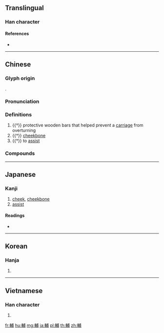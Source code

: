 {{character info/new}}
{{also|辅}}
==Translingual==

===Han character===
{{Han char|rn=159|rad=車|as=07|sn=14|four=53027|canj=JJIJB}}

====References====
* {{Han ref|kx=1244.050|dkj=38342|dj=1720.010|hdz=53533.030|uh=8F14|ud=36628|bh=BBB2|bd=48050}}

----

==Chinese==
{{zh-forms|s=辅}}

===Glyph origin===
{{Han etym}}
{{Han compound|車|甫|ls=psc|c1=s|c2=p}}.

===Pronunciation===
{{zh-pron
|m=fǔ
|c=fu6
|h=pfs=phú
|md=
|mn=qz,tw,xm,zz:hú/twv:hù
|w=3vu
|mc=y
|oc=y
|cat=n
}}

===Definitions===
{{zh-hanzi}}

# {{†}} protective wooden bars that helped prevent a [[carriage]] from overturning
# {{†}} [[cheekbone]]
# {{†}} to [[assist]]

===Compounds===
{{zh-der|三輔|個別輔導|內輔|公輔|右輔|團體輔導|基輔|基輔公國|天輔|太輔|夾輔|宰輔|就業輔導|左輔右弼|教育輔導|生活輔導|畿輔|相輔相成|相輔而成|相輔而行|職業輔導|臺輔|藩輔|複輔音|課外輔導|課後輔導|課業輔導|車輔|輔仁大學|輔佐|輔佐人|輔光|輔助|輔助車道|輔國|輔導|輔導員|輔導級|輔幣|輔弼|輔弼之勛|輔政|輔時|輔相|輔翼|輔行|輔贊|輔車相依|輔車脣齒|輔選|輔音|關輔|靨輔|頰輔|魏良輔|鼎輔}}

----

==Japanese==

===Kanji===
{{ja-kanji|grade=|rs=車07}}

# [[cheek]], [[cheekbone]]
# [[assist]]

====Readings====
* {{ja-readings|goon=[[ぶ]] (bu)|kanon=[[ふ]] (fu)|kanyoon=[[ほ]] (ho)|kun=[[たすける]] (tasukeru), [[たすけ]] (tasuke), [[すけ]] (suke)}}

----

==Korean==

===Hanja===
{{ko-hanja|hangeul=보|eumhun=|rv=bo|mr=po|y=po}}

# {{defn|lang=ko|sort=車07}}

----

==Vietnamese==

===Han character===
{{vi-hantu|[[phụ]]|rs=車07}}

# {{defn|lang=vi|sort=車07}}

[[fr:輔]]
[[hu:輔]]
[[mg:輔]]
[[ja:輔]]
[[pl:輔]]
[[th:輔]]
[[zh:輔]]